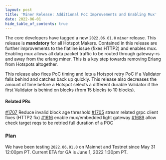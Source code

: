```yaml
---
layout: post
title: 'Miner Release: Additional PoC Improvements and Enabling Mux'
date: 2022-06-01
hide_table_of_contents: true
---
```


The core developers have tagged a new `2022.06.01.0` `miner` release. This release is **mandatory**
for all Hotspot Makers. Contained in this release are further improvements to the flatline issue
(fixes HTTP2) and enables mux. Enabling mux allows all data packet traffic to be routed through
gateway-rs and away from the erlang miner. This is a key step towards removing Erlang from Hotspots
altogether.

<!--truncate-->

This release also fixes PoC timing and lets a Hotspot retry PoC if a Validator falls behind and
catches back up quickly. This release also decreases the amount of time before a Hotspot selects a
different durable Validator if the first Validator is behind on blocks (from 15 blocks to 10
blocks).

#### Related PRs

[#1707](https://github.com/helium/miner/pull/1707) Reduce invalid block age threshold
[#1705](https://github.com/helium/miner/pull/1705) stream related grpc client fixes (HTTP2 fix)
[#1616](https://github.com/helium/miner/pull/1616) enable mux/embedded light gateway
[#1689](https://github.com/helium/miner/pull/1689) allow check target reqs to be retried full
duration of a POC

### Plan

We have been testing `2022.06.01.0` on Mainnet and Testnet since May 31 12:00pm PT. Current ETA for
GA is June 1, 2022 1:30pm PT.
